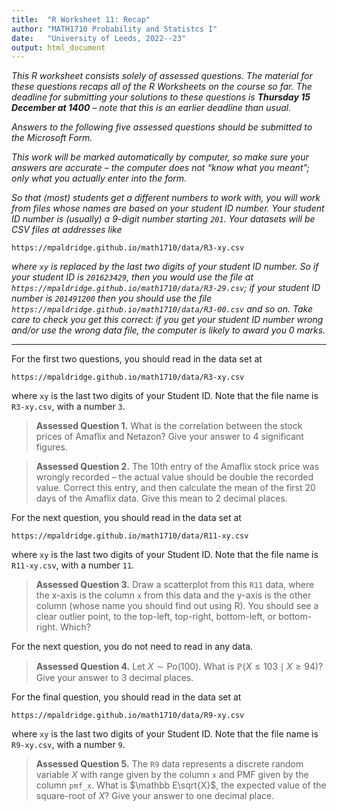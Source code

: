 ```yaml
---
title:  "R Worksheet 11: Recap"
author: "MATH1710 Probability and Statistcs I"
date:   "University of Leeds, 2022--23"
output: html_document
---
```


*This R worksheet consists solely of assessed questions. The material for these questions recaps all of the R Worksheets on the course so far. The deadline for submitting your solutions to these questions is **Thursday 15 December at 1400** -- note that this is an earlier deadline than usual.*

*Answers to the following five assessed questions should be submitted to the Microsoft Form.*

*This work will be marked automatically by computer, so make sure your answers are accurate -- the computer does not "know what you meant"; only what you actually enter into the form.*

*So that (most) students get a different numbers to work with, you will work from files whose names are based on your student ID number. Your student ID number is (usually) a 9-digit number starting `201`. Your datasets will be CSV files at addresses like*

```
https://mpaldridge.github.io/math1710/data/R3-xy.csv
```

*where `xy` is replaced by the last two digits of your student ID number. So if your student ID is `201623429`, then you would use the file at `https://mpaldridge.github.io/math1710/data/R3-29.csv`; if your student ID number is `201491200` then you should use the file `https://mpaldridge.github.io/math1710/data/R3-00.csv` and so on. Take care to check you get this correct: if you get your student ID number wrong and/or use the wrong data file, the computer is likely to award you 0 marks.*

---

For the first two questions, you should read in the data set at

```
https://mpaldridge.github.io/math1710/data/R3-xy.csv
```

where `xy` is the last two digits of your Student ID. Note that the file name is `R3-xy.csv`, with a number `3`.

> **Assessed Question 1.** What is the correlation between the stock prices of Amaflix and Netazon? Give your answer to 4 significant figures.

> **Assessed Question 2.** The 10th entry of the Amaflix stock price was wrongly recorded -- the actual value should be double the recorded value. Correct this entry, and then calculate the mean of the first 20 days of the Amaflix data. Give this mean to 2 decimal places.

For the next question, you should read in the data set at

```
https://mpaldridge.github.io/math1710/data/R11-xy.csv
```

where `xy` is the last two digits of your Student ID. Note that the file name is `R11-xy.csv`, with a number `11`.

> **Assessed Question 3.** Draw a scatterplot from this `R11` data, where the x-axis is the column `x` from this data and the y-axis is the other column (whose name you should find out using R). You should see a clear outlier point, to the top-left, top-right, bottom-left, or bottom-right. Which?

For the next question, you do not need to read in any data.

> **Assessed Question 4.** Let $X \sim \mathrm{Po}(100)$. What is $\mathbb P(X \leq 103 \mid X \geq 94)$? Give your answer to 3 decimal places.

For the final question, you should read in the data set at

```
https://mpaldridge.github.io/math1710/data/R9-xy.csv
```

where `xy` is the last two digits of your Student ID. Note that the file name is `R9-xy.csv`, with a number `9`.

> **Assessed Question 5.** The `R9` data represents a discrete random variable $X$ with range given by the column `x` and PMF given by the column `pmf_x`. What is $\mathbb E\sqrt{X}$, the expected value of the square-root of $X$? Give your answer to one decimal place.



